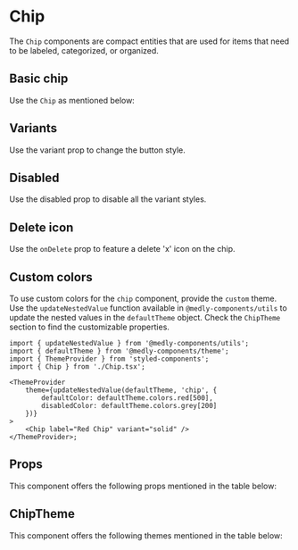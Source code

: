 
<Meta title="Core" component={Chip} />

# Chip

The `Chip` components are compact entities that are used for items that need to be labeled, categorized, or organized.

## Basic chip

Use the `Chip` as mentioned below:

<Preview withToolbar>
    <Story name="Chip" decorators={[withKnobs]}>
        <Chip
            label={text('Label', 'Demo')}
            variant={select('Variant', stories.variant, 'solid')}
            onClick={action('Chip Clicked')}
            onDelete={action('Delete Clicked')}
            disabled={boolean('Disabled', false)}
            color={color('Color', defaultTheme.chip.defaultColor)}
        />
    </Story>
</Preview>

## Variants

Use the variant prop to change the button style.

<Preview>
    <Chip label="Solid Chip" onDelete={action('Delete Clicked')} variant="solid" color={defaultTheme.chip.defaultColor} />
    <Chip label="Outlined Chip" onDelete={action('Delete Clicked')} variant="outlined" color={defaultTheme.chip.defaultColor} />
    <Chip label="Flat Chip" onDelete={action('Delete Clicked')} variant="flat" color={defaultTheme.chip.defaultColor} />
</Preview>

## Disabled

Use the disabled prop to disable all the variant styles.

<Preview>
    <Chip disabled label="Solid Chip" variant="solid" color={defaultTheme.chip.defaultColor} />
    <Chip disabled label="Outlined Chip" variant="outlined" color={defaultTheme.chip.defaultColor} />
    <Chip disabled label="Flat Chip" variant="flat" color={defaultTheme.chip.defaultColor} />
</Preview>

## Delete icon

Use the `onDelete` prop to feature a delete 'x' icon on the chip.

<Preview withToolbar>
    <Chip label="Chip without delete icon" onClick={action('Clicked')} color={defaultTheme.chip.defaultColor} />
</Preview>

## Custom colors

To use custom colors for the `chip` component, provide the `custom` theme. Use the `updateNestedValue` function available in `@medly-components/utils` to update the nested values in the `defaultTheme` object. Check the `ChipTheme` section to find the customizable properties.

```tsx
import { updateNestedValue } from '@medly-components/utils';
import { defaultTheme } from '@medly-components/theme';
import { ThemeProvider } from 'styled-components';
import { Chip } from './Chip.tsx';

<ThemeProvider
    theme={updateNestedValue(defaultTheme, 'chip', {
        defaultColor: defaultTheme.colors.red[500],
        disabledColor: defaultTheme.colors.grey[200]
    })}
>
    <Chip label="Red Chip" variant="solid" />
</ThemeProvider>;
```

<Preview>
    <ThemeProvider
        theme={updateNestedValue(defaultTheme, 'chip', {
            defaultColor: defaultTheme.colors.red[500],
            disabledColor: defaultTheme.colors.grey[200]
        })}
    >
        <Chip label="Red Chip" />
    </ThemeProvider>
</Preview>

## Props

This component offers the following props mentioned in the table below:

<Props of={Chip} />

## ChipTheme

This component offers the following themes mentioned in the table below:

<Props of={stories.ThemeInterface} />
